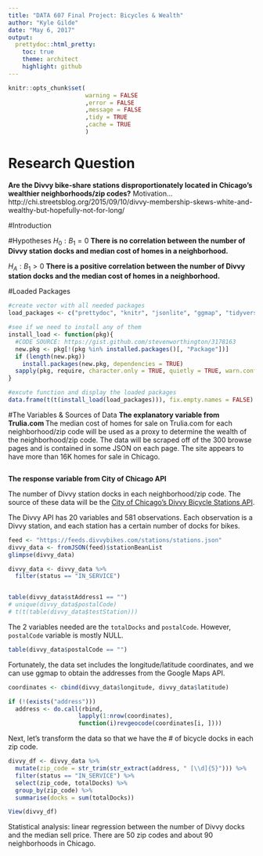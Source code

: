 ```yaml
---
title: "DATA 607 Final Project: Bicycles & Wealth"
author: "Kyle Gilde"
date: "May 6, 2017"
output: 
  prettydoc::html_pretty:
    toc: true
    theme: architect
    highlight: github
---
```

```r
knitr::opts_chunk$set(
                      warning = FALSE
                      ,error = FALSE
                      ,message = FALSE
                      ,tidy = TRUE
                      ,cache = TRUE
                      )
```




# Research Question
**Are the Divvy bike-share stations disproportionately located in Chicago's wealthier neighborhoods/zip codes?**
Motivation...
http://chi.streetsblog.org/2015/09/10/divvy-membership-skews-white-and-wealthy-but-hopefully-not-for-long/

#Introduction

#Hypotheses
$H_0: B_1 = 0$ **There is no correlation between the number of Divvy station docks and median cost of homes in a neighborhood.**

$H_A: B_1 > 0$ **There is a positive correlation between the number of Divvy station docks and the median cost of homes in a neighborhood.**

#Loaded Packages
```r
#create vector with all needed packages
load_packages <- c("prettydoc", "knitr", "jsonlite", "ggmap", "tidyverse")

#see if we need to install any of them
install_load <- function(pkg){
  #CODE SOURCE: https://gist.github.com/stevenworthington/3178163
  new.pkg <- pkg[!(pkg %in% installed.packages()[, "Package"])]
  if (length(new.pkg)) 
    install.packages(new.pkg, dependencies = TRUE)
  sapply(pkg, require, character.only = TRUE, quietly = TRUE, warn.conflicts = FALSE)
}

#excute function and display the loaded packages
data.frame(t(t(install_load(load_packages))), fix.empty.names = FALSE)

```

#The Variables & Sources of Data
**The explanatory variable from Trulia.com **
The median cost of homes for sale on Trulia.com for each neighborhood/zip code will be used as a proxy to determine the wealth of the neighborhood/zip code. The data will be scraped off of the 300 browse pages and is contained in some JSON on each page. The site appears to have more than 16K homes for sale in Chicago.

```r



```

**The response variable from City of Chicago API**

The number of Divvy station docks in each neighborhood/zip code. The source of these data will be the [City of Chicago's Divvy Bicycle Stations API](https://data.cityofchicago.org/Transportation/Divvy-Bicycle-Stations/bbyy-e7gq).

The Divvy API has 20 variables and 581 observations. Each observation is a Divvy station, and each station has a certain number of docks for bikes.
```r

feed <- "https://feeds.divvybikes.com/stations/stations.json"
divvy_data <- fromJSON(feed)$stationBeanList
glimpse(divvy_data)

divvy_data <- divvy_data %>% 
  filter(status == "IN_SERVICE")


table(divvy_data$stAddress1 == "")
# unique(divvy_data$postalCode)
# t(t(table(divvy_data$testStation)))
```


The 2 variables needed are the `totalDocks` and `postalCode`. However, `postalCode` variable is mostly NULL.
```r
table(divvy_data$postalCode == "")
```

Fortunately, the data set includes the longitude/latitude coordinates, and we can use ggmap to obtain the addresses from the Google Maps API.
```r
coordinates <- cbind(divvy_data$longitude, divvy_data$latitude)  

if (!(exists("address")))
  address <- do.call(rbind,
                    lapply(1:nrow(coordinates),
                    function(i)revgeocode(coordinates[i, ])))

```


Next, let's transform the data so that we have the # of bicycle docks in each zip code.
```r
divvy_df <- divvy_data %>% 
  mutate(zip_code = str_trim(str_extract(address, " [\\d]{5}"))) %>% 
  filter(status == "IN_SERVICE") %>% 
  select(zip_code, totalDocks) %>% 
  group_by(zip_code) %>% 
  summarise(docks = sum(totalDocks))

View(divvy_df)
```


Statistical analysis: linear regression between the number of Divvy docks and the median sell price. There are 50 zip codes and about 90 neighborhoods in Chicago.




